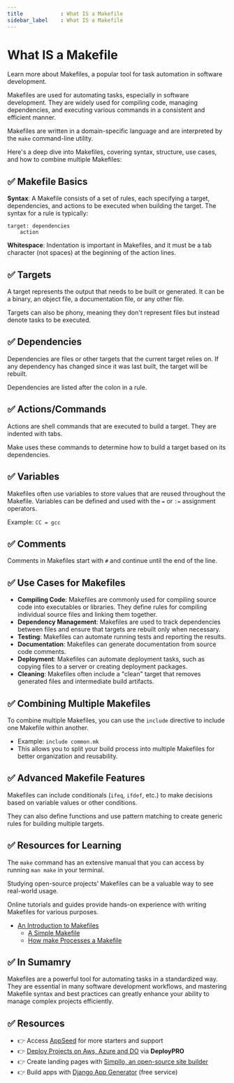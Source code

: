 ```yaml
---
title            : What IS a Makefile 
sidebar_label    : What IS a Makefile
---
```


# What IS a Makefile

<SubHeading>Learn more about Makefiles, a popular tool for task automation in software development.</SubHeading>

Makefiles are used for automating tasks, especially in software development. 
They are widely used for compiling code, managing dependencies, and executing various commands in a consistent and efficient manner. 

Makefiles are written in a domain-specific language and are interpreted by the `make` command-line utility. 

Here's a deep dive into Makefiles, covering syntax, structure, use cases, and how to combine multiple Makefiles:

## ✅ **Makefile Basics**
   
**Syntax**: A Makefile consists of a set of rules, each specifying a target, dependencies, and actions to be executed when building the target. The syntax for a rule is typically:

```
target: dependencies
    action
```

**Whitespace**: Indentation is important in Makefiles, and it must be a tab character (not spaces) at the beginning of the action lines.

## ✅ **Targets**

A target represents the output that needs to be built or generated. It can be a binary, an object file, a documentation file, or any other file.

Targets can also be phony, meaning they don't represent files but instead denote tasks to be executed.

## ✅ **Dependencies**

Dependencies are files or other targets that the current target relies on. If any dependency has changed since it was last built, the target will be rebuilt.

Dependencies are listed after the colon in a rule.

## ✅ **Actions/Commands**

Actions are shell commands that are executed to build a target. They are indented with tabs.

Make uses these commands to determine how to build a target based on its dependencies.

## ✅ **Variables**

Makefiles often use variables to store values that are reused throughout the Makefile. Variables can be defined and used with the `=` or `:=` assignment operators.

Example: `CC = gcc`

## ✅ **Comments**

Comments in Makefiles start with `#` and continue until the end of the line.

## ✅ **Use Cases for Makefiles**

- **Compiling Code**: Makefiles are commonly used for compiling source code into executables or libraries. They define rules for compiling individual source files and linking them together.
- **Dependency Management**: Makefiles are used to track dependencies between files and ensure that targets are rebuilt only when necessary.
- **Testing**: Makefiles can automate running tests and reporting the results.
- **Documentation**: Makefiles can generate documentation from source code comments.
- **Deployment**: Makefiles can automate deployment tasks, such as copying files to a server or creating deployment packages.
- **Cleaning**: Makefiles often include a "clean" target that removes generated files and intermediate build artifacts.

## ✅ **Combining Multiple Makefiles**

To combine multiple Makefiles, you can use the `include` directive to include one Makefile within another.

- Example: `include common.mk`
- This allows you to split your build process into multiple Makefiles for better organization and reusability.

## ✅ **Advanced Makefile Features**

Makefiles can include conditionals (`ifeq`, `ifdef`, etc.) to make decisions based on variable values or other conditions.

They can also define functions and use pattern matching to create generic rules for building multiple targets.

## ✅ **Resources for Learning**

The `make` command has an extensive manual that you can access by running `man make` in your terminal.

Studying open-source projects' Makefiles can be a valuable way to see real-world usage.

Online tutorials and guides provide hands-on experience with writing Makefiles for various purposes.

- [An Introduction to Makefiles](https://www.gnu.org/software/make/manual/html_node/Introduction.html)
  - [A Simple Makefile](https://www.gnu.org/software/make/manual/html_node/Simple-Makefile.html)
  - [How make Processes a Makefile](https://www.gnu.org/software/make/manual/html_node/How-Make-Works.html)

## ✅ In Sumamry

Makefiles are a powerful tool for automating tasks in a standardized way. 
They are essential in many software development workflows, and mastering Makefile syntax and best practices can greatly enhance your ability to manage complex projects efficiently.

## ✅ Resources

- 👉 Access [AppSeed](https://appseed.us/) for more starters and support 
- 👉 [Deploy Projects on Aws, Azure and DO](https://www.docs.deploypro.dev/) via **DeployPRO**
- 👉 Create landing pages with [Simpllo, an open-source site builder](https://www.simpllo.com/)
- 👉 Build apps with [Django App Generator](https://app-generator.dev/django/) (free service)
